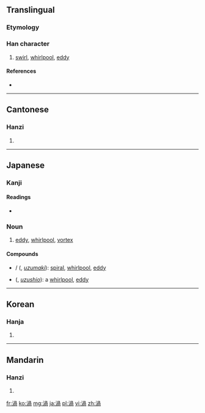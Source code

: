 {{also|涡}}
==Translingual==

===Etymology===
{{Han compound|水|咼|c1=s|c2=p|t1=water|ls=psc}}

===Han character===
{{Han char|rn=85|rad=水|as=09|sn=12|four=3712<sub>7</sub>|canj=水月月口 (EBBR)}}

# [[swirl]], [[whirlpool]], [[eddy]]

====References====
* {{Han ref|kx=0634.070|dkj=17771|dj=1041.040|hdz=31651.030|uh=6E26|ud=28198|bh=B4F5|bd=46325}}

----

==Cantonese==

===Hanzi===
{{yue-hanzi|jyut=|y=gwo1, wo1|sim=涡}}

# {{defn|lang=yue|sort=水09}}

----

==Japanese==
{{wikipedia|lang=ja}}

===Kanji===
{{ja-kanji|grade=c|rs=水09}}

====Readings====
* {{ja-readings|on=[[か]] (ka)|kun=[[うず]] (uzu)}}

===Noun===
{{ja-noun|k|hira=うず|rom=uzu}}

# [[eddy]], [[whirlpool]], [[vortex]]

====Compounds====
* {{l|ja|渦巻}} / {{l|ja|渦巻き}} ({{l|ja|うずまき}}, ''[[uzumaki]]''): [[spiral]], [[whirlpool]], [[eddy]]
* {{l|ja|渦潮}} ({{l|ja|うずしお}}, ''[[uzushio]]''): a [[whirlpool]], [[eddy]]

----

==Korean==

===Hanja===
{{ko-hanja|hangeul=와|eumhun=|rv=wa|mr=wa|y=wa}}

# {{defn|lang=ko|sort=水09}}

----

==Mandarin==

===Hanzi===
{{cmn-hanzi|sim=涡|pin=[[guō]] ([[guo1]]), [[wō]] ([[wo1]])|wg=kuo<sup>1</sup>, wo<sup>1</sup>}}

# {{defn|lang=cmn|sort=水09}}

[[fr:渦]]
[[ko:渦]]
[[mg:渦]]
[[ja:渦]]
[[pl:渦]]
[[vi:渦]]
[[zh:渦]]